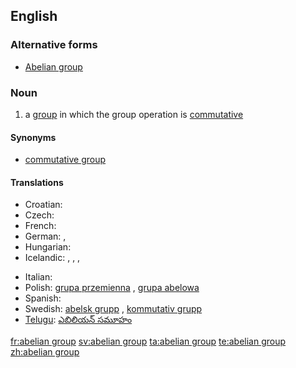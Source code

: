 {{wikipedia}}
==English==

===Alternative forms===
* [[Abelian group]]

===Noun===
{{en-noun|sg=[[abelian]] [[group]]}}

# {{algebra}} a [[group]] in which the group operation is [[commutative]]

====Synonyms====
* [[commutative group]]

====Translations====
{{trans-top|a group in which the group operation is commutative}}
* Croatian: {{t-|hr|Abelova grupa|f}}
* Czech: {{t-|cs|abelovská grupa|f}}
* French: {{t|fr|groupe abélien|m}}
* German: {{t|de|abelsche Gruppe|f}}, {{t|de|kommutative Gruppe|f}}
* Hungarian: {{t|hu|Abel-csoport}}
* Icelandic: {{t|is|Abel-grúpa|f}}, {{t|is|víxlgrúpa|f}}, {{t|is|abelsk grúpa|f}}, {{t|is|víxlin grúpa|f}}
{{trans-mid}}
* Italian: {{t-|it|gruppo abeliano|m}}
* Polish: [[grupa przemienna]] {{f}}, [[grupa abelowa]] {{f}}
* Spanish: {{t-|es|grupo abeliano|m}}
* Swedish: [[abelsk grupp]] {{c}}, [[kommutativ grupp]] {{c}}
* [[Telugu]]: [[ఎబిలియన్ సమూహం]]
{{trans-bottom}}

[[fr:abelian group]]
[[sv:abelian group]]
[[ta:abelian group]]
[[te:abelian group]]
[[zh:abelian group]]